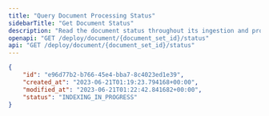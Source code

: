 ```yaml
---
title: "Query Document Processing Status"
sidebarTitle: "Get Document Status"
description: "Read the document status throughout its ingestion and processing lifecycle."
openapi: "GET /deploy/document/{document_set_id}/status"
api: "GET /deploy/document/{document_set_id}/status"
---
```


<ResponseExample>

```json Response
{
    "id": "e96d77b2-b766-45e4-bba7-8c4023ed1e39",
    "created_at": "2023-06-21T01:19:23.794168+00:00",
    "modified_at": "2023-06-21T01:22:42.841682+00:00",
    "status": "INDEXING_IN_PROGRESS"
}
```

</ResponseExample>
